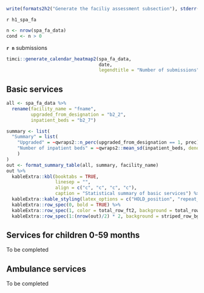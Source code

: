 \clearpage

```r
write(formats2h2("Generate the faciliy assessment subsection"), stderr())
```

`r h1_spa_fa`

```r
n <- nrow(spa_fa_data)
cond <- n > 0
```

**`r n`** submissions

```r
timci::generate_calendar_heatmap2(spa_fa_data,
                                  date,
                                  legendtitle = "Number of submissions")
```

## Basic services

```r
all <- spa_fa_data %>% 
  rename(facility_name = "fname",
         upgraded_from_designation = "b2_2",
         inpatient_beds = "b2_7")

summary <- list(
  "Summary" = list(
    "Upgraded" = ~qwraps2::n_perc(upgraded_from_designation == 1, prec),
    "Number of inpatient beds" = ~qwraps2::mean_sd(inpatient_beds, denote_sd = "paren", na_rm = TRUE)
    )
)
out <- format_summary_table(all, summary, facility_name)
out %>% 
  kableExtra::kbl(booktabs = TRUE,
                  linesep = "",
                  align = c("c", "c", "c", "c"),
                  caption = "Statistical summary of basic services") %>% 
  kableExtra::kable_styling(latex_options = c("HOLD_position", "repeat_header"), font_size = table_fs) %>%
  kableExtra::row_spec(0, bold = TRUE) %>%
  kableExtra::row_spec(1, color = total_row_ft2, background = total_row_bg2, bold = TRUE) %>%
  kableExtra::row_spec(1:(nrow(out)/2) * 2, background = striped_row_bg)
```

## Services for children 0-59 months

To be completed

## Ambulance services

To be completed
